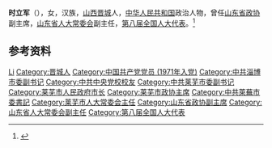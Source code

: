 '''时立军'''（{{bd|1948年|1月}}），女，汉族，[[山西|山西]][[晋城|晋城]]人，[[中华人民共和国|中华人民共和国]]政治人物，曾任[[山东省政协|山东省政协]]副主席，[[山东省人大常委会|山东省人大常委会]]副主任，[[第八届全国人大代表|第八届全国人大代表]]。<ref>{{Cite book|title=中华人民共和国职官志|author=何虎生, 李耀东, 向常福主编|publisher=中国社会出版社|year=2003|isbn=9787800883934|location=北京|pages=}}</ref>

== 参考资料 ==
{{reflist}}

{{中国人物小作品}}

{{Authority control}}
{{DEFAULTSORT:Shi时}}
[[Category:时姓|Li]]
[[Category:晋城人|Category:晋城人]]
[[Category:中国共产党党员_(1971年入党)|Category:中国共产党党员 (1971年入党)]]
[[Category:中共淄博市委副书记|Category:中共淄博市委副书记]]
[[Category:中共中央党校校友|Category:中共中央党校校友]]
[[Category:中共莱芜市委副书记|Category:中共莱芜市委副书记]]
[[Category:莱芜市人民政府市长|Category:莱芜市人民政府市长]]
[[Category:莱芜市政协主席|Category:莱芜市政协主席]]
[[Category:中共萊蕪市委書記|Category:中共萊蕪市委書記]]
[[Category:莱芜市人大常委会主任|Category:莱芜市人大常委会主任]]
[[Category:山东省政协副主席|Category:山东省政协副主席]]
[[Category:山东省人大常委会副主任|Category:山东省人大常委会副主任]]
[[Category:第八届全国人大代表|Category:第八届全国人大代表]]